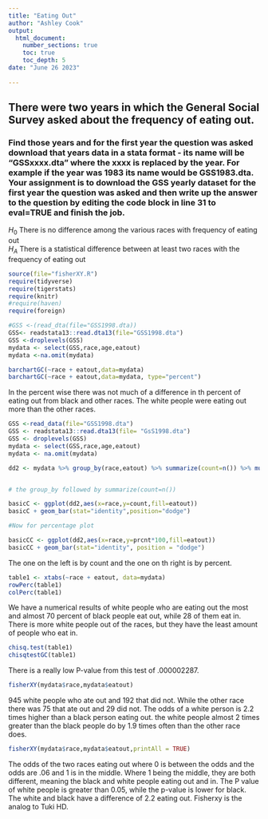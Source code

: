 ```yaml
---
title: "Eating Out"
author: "Ashley Cook"
output: 
  html_document:
    number_sections: true
    toc: true
    toc_depth: 5
date: "June 26 2023"    
    
---
```




## There were two years in which the General Social Survey asked about the frequency of eating out.
### Find those years and for the first year the question was asked download that years data in a stata format - its name will be "GSSxxxx.dta" where the xxxx is replaced by the year.  For example if the year was 1983 its name would be GSS1983.dta. Your assignment is to download the GSS yearly dataset for the first year the question was asked and then  write up the answer to the question by editing the  code block in line 31 to eval=TRUE and finish the job. 

$H_0$ There is no difference among the various races with frequency of eating out  
$H_A$ There is a statistical difference between at least two races with the frequency of eating out  


```r
source(file="fisherXY.R")
require(tidyverse)
require(tigerstats)
require(knitr)
#require(haven)
require(foreign)
```


```r
#GSS <-(read_dta(file="GSS1998.dta))
GSS<- readstata13::read.dta13(file="GSS1998.dta")
GSS <-droplevels(GSS)
mydata <- select(GSS,race,age,eatout)
mydata <-na.omit(mydata)

```


```r
barchartGC(~race + eatout,data=mydata)
barchartGC(~race + eatout,data=mydata, type="percent")

```
  
In the percent wise there was not much of a difference in th percent of eating out from black and other races. The white people were eating out more than the other races. 



```r
GSS <-read_data(file="GSS1998.dta")
GSS <- readstata13::read.dta13(file= "GsS1998.dta")
GSS <- droplevels(GSS)
mydata <- select(GSS,race,age,eatout)
mydata <- na.omit(mydata)
```


```r
dd2 <- mydata %>% group_by(race,eatout) %>% summarize(count=n()) %>% mutate(prcnt=count/sum(count))


# the group_by followed by summarize(count=n())

basicC <- ggplot(dd2,aes(x=race,y=count,fill=eatout))
basicC + geom_bar(stat="identity",position="dodge")

#Now for percentage plot

basicCC <- ggplot(dd2,aes(x=race,y=prcnt*100,fill=eatout)) 
basicCC + geom_bar(stat="identity", position = "dodge")
```
  
The one on the left is by count and the one on th right is by percent. 




```r
table1 <- xtabs(~race + eatout, data=mydata)
rowPerc(table1)
colPerc(table1)
```
  
We have a numerical results of white people who are eating out the most and almost 70 percent of black people eat out, while 28 of them eat in. There is more white people out of the races, but they have the least amount of people who eat in. 

```r
chisq.test(table1)
chisqtestGC(table1)
```
  
There is a really low P-value from this test of .000002287. 

```r
fisherXY(mydata$race,mydata$eatout)
```
  
945 white people who ate out and 192 that did not. While the other race there was 75 that ate out and 29 did not. The odds of a white person is 2.2 times higher than a black person eating out. the white people almost 2 times greater than the black people do by 1.9 times often than the other race does. 

```r
fisherXY(mydata$race,mydata$eatout,printAll = TRUE)
```
  
The odds of the two races eating out where 0 is between the odds and the odds are .06 and 1 is in the middle. Where 1 being the middle, they are both different, meaning the black and white people eating out and in. The P value of white people is greater than 0.05, while the p-value is lower for black. The white and black have a difference of 2.2 eating out. Fisherxy is the analog to Tuki HD. 